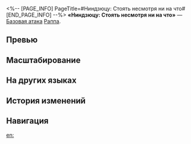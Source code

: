 <%-- [PAGE_INFO]
PageTitle=#Ниндзюцу: Стоять несмотря ни на что#
[END_PAGE_INFO] --%>
{{Навык Инфобокс
|Название         = Ниндзюцу: Стоять несмотря ни на что
|Изображение      = Навык Ниндзюцу: Стоять несмотря ни на что.png
|Персонаж         = Раппа
|Тип              = Базовая атака
|Тэг              = Одиночная атака
|УронСтойк        = 10
|ЭнергияГен       = 20
|Энергия          = 
|Длительность     = 
|Описание         = Наносит выбранному противнику мнимый урон, равный {{Цвет|Выделенный|50%—110%}} от силы атаки Раппы.
|Свойство1        = 
|Масштабирование1 = 
}}
'''«Ниндзюцу: Стоять несмотря ни на что»''' — [[Базовая атака]] [[Раппа]].

==Превью==
{{Превью
|Файл = Ниндзюцу: Стоять несмотря ни на что Превью
}}

==Масштабирование==
{{Масштабирование навыка
|50%;60%;70%;80%;90%;100%;110%;120%;130%;140%
}}

==На других языках==
{{На других языках
|en   = Ninjutsu: Rise Above Tumbles
|zhs  = 忍术•七转八起
|zht  = 忍術•七轉八起
|ja   = {{Rubi|忍法|にんぽう}}・{{Rubi|七転八起|しちてんはっき}}
|ko   = 인술•칠전팔기
|es   = Ninjutsu: Alzarse tras tropezar
|fr   = Ninjutsu&nbsp;: Élévation
|ru   = Ниндзюцу: Стоять несмотря ни на что
|th   = Ninjutsu: Rise Above Tumbles
|vi   = Nhẫn Thuật: Gan Vàng Dạ Sắt
|de   = Ninjutsu: Aufstieg und Fall
|id   = Ninjutsu: Rise Above Tumbles
|pt   = Ninjutsu: Eleve-se Sobre o Conflito
}}

==История изменений==
{{История изменений|3.5}}

==Навигация==
{{Навык Навбокс|Раппа}}

[[en:]]